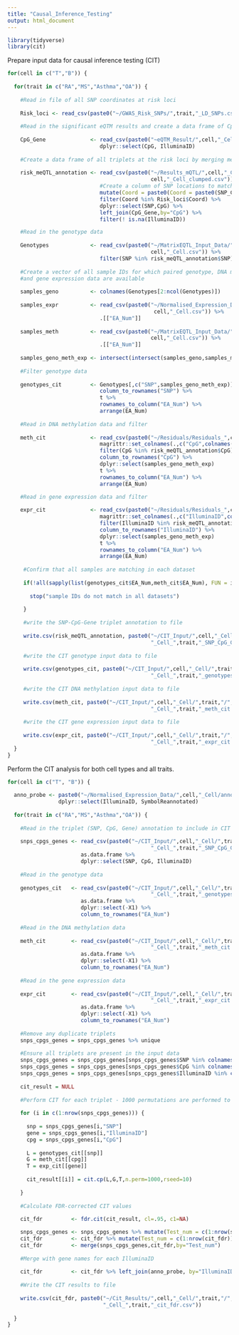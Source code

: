 ```yaml
---
title: "Causal_Inference_Testing"
output: html_document
---
```


```r

library(tidyverse)
library(cit)

```

Prepare input data for causal inference testing (CIT)

```r

for(cell in c("T","B")) {
  
  for(trait in c("RA","MS","Asthma","OA")) {
    
    #Read in file of all SNP coordinates at risk loci
    
    Risk_loci <- read_csv(paste0("~/GWAS_Risk_SNPs/",trait,"_LD_SNPs.csv"))
    
    #Read in the significant eQTM results and create a data frame of CpG-Gene pairs
    
    CpG_Gene              <- read_csv(paste0("~eQTM_Result/",cell,"_Cell/eQTM_sig_",trait,"_",cell,"_Cell.csv")) %>% 
                             dplyr::select(CpG, IlluminaID)
    
    #Create a data frame of all triplets at the risk loci by merging meQTL and eQTM results
    
    risk_meQTL_annotation <- read_csv(paste0("~/Results_mQTL/",cell,"_Cell/Cis_results_",
                                             cell,"_Cell_clumped.csv")) %>%
                             #Create a column of SNP locations to match with risk variants
                             mutate(Coord = paste0(Coord = paste0(SNP_Chr,":",SNP_Pos))) %>% 
                             filter(Coord %in% Risk_loci$Coord) %>% 
                             dplyr::select(SNP,CpG) %>% 
                             left_join(CpG_Gene,by="CpG") %>%
                             filter(! is.na(IlluminaID))

    #Read in the genotype data
    
    Genotypes             <- read_csv(paste0("~/MatrixEQTL_Input_Data/",cell,"_Cell/Genotypes_",
                                             cell,"_Cell.csv")) %>% 
                             filter(SNP %in% risk_meQTL_annotation$SNP)
    
    #Create a vector of all sample IDs for which paired genotype, DNA methylation
    #and gene expression data are available
    
    samples_geno          <- colnames(Genotypes[2:ncol(Genotypes)])
    
    samples_expr          <- read_csv(paste0("~/Normalised_Expression_Data/",cell,"_Cell/Pheno_Expr_",
                                              cell,"_Cell.csv")) %>% 
                             .[["EA_Num"]]
    
    samples_meth          <- read_csv(paste0("~/MatrixEQTL_Input_Data/",cell,"_Cell/","Pheno_",
                                             cell,"_Cell.csv")) %>% 
                             .[["EA_Num"]]
    
    samples_geno_meth_exp <- intersect(intersect(samples_geno,samples_meth), samples_expr)
    
    #Filter genotype data 
    
    genotypes_cit         <- Genotypes[,c("SNP",samples_geno_meth_exp)] %>% 
                             column_to_rownames("SNP") %>% 
                             t %>% 
                             rownames_to_column("EA_Num") %>% 
                             arrange(EA_Num)
    
    #Read in DNA methylation data and filter
    
    meth_cit              <- read_csv(paste0("~/Residuals/Residuals_",cell,"_Mvals.csv")) %>% 
                             magrittr::set_colnames(.,c("CpG",colnames(.)[2:ncol(.)])) %>% 
                             filter(CpG %in% risk_meQTL_annotation$CpG) %>% 
                             column_to_rownames("CpG") %>% 
                             dplyr::select(samples_geno_meth_exp)
                             t %>% 
                             rownames_to_column("EA_Num") %>% 
                             arrange(EA_Num)
                             
    #Read in gene expression data and filter

    expr_cit              <- read_csv(paste0("~/Residuals/Residuals_",cell,"_Expr.csv")) %>% 
                             magrittr::set_colnames(.,c("IlluminaID",colnames(.)[2:ncol(.)])) %>% 
                             filter(IlluminaID %in% risk_meQTL_annotation$Gene) %>% 
                             column_to_rownames("IlluminaID") %>% 
                             dplyr::select(samples_geno_meth_exp)
                             t %>% 
                             rownames_to_column("EA_Num") %>% 
                             arrange(EA_Num)
      
     #Confirm that all samples are matching in each dataset
                                                                            
     if(!all(sapply(list(genotypes_cit$EA_Num,meth_cit$EA_Num), FUN = identical, expr_cit$EA_Num))) {
       
       stop("sample IDs do not match in all datasets")
       
     }
     
     #write the SNP-CpG-Gene triplet annotation to file                             
    
     write.csv(risk_meQTL_annotation, paste0("~/CIT_Input/",cell,"_Cell/",trait,"/",cell,
                                             "_Cell_",trait,"_SNP_CpG_Gene_CIT.csv"))
     
     #write the CIT genotype input data to file
     
     write.csv(genotypes_cit, paste0("~/CIT_Input/",cell,"_Cell/",trait,"/",cell,
                                             "_Cell_",trait,"_genotypes_cit.csv"))
     
     #write the CIT DNA methylation input data to file
     
     write.csv(meth_cit, paste0("~/CIT_Input/",cell,"_Cell/",trait,"/",cell,
                                             "_Cell_",trait,"_meth_cit.csv"))
     
     #write the CIT gene expression input data to file
     
     write.csv(expr_cit, paste0("~/CIT_Input/",cell,"_Cell/",trait,"/",cell,
                                             "_Cell_",trait,"_expr_cit.csv"))
  }
}

```

Perform the CIT analysis for both cell types and all traits. 

```r

for(cell in c("T", "B")) {
  
  anno_probe <- paste0("~/Normalised_Expression_Data/",cell,"_Cell/anno_probe_",cell,".csv") %>% 
                dplyr::select(IlluminaID, SymbolReannotated)
  
  for(trait in c("RA","MS","Asthma","OA")) {
    
    #Read in the triplet (SNP, CpG, Gene) annotation to include in CIT
    
    snps_cpgs_genes <- read_csv(paste0("~/CIT_Input/",cell,"_Cell/",trait,"/",cell,
                                             "_Cell_",trait,"_SNP_CpG_Gene_CIT.csv")) %>% 
                       as.data.frame %>% 
                       dplyr::select(SNP, CpG, IlluminaID)
    
    #Read in the genotype data
    
    genotypes_cit   <- read_csv(paste0("~/CIT_Input/",cell,"_Cell/",trait,"/",cell,
                                             "_Cell_",trait,"_genotypes_cit.csv")) %>% 
                       as.data.frame %>% 
                       dplyr::select(-X1) %>% 
                       column_to_rownames("EA_Num")
    
    #Read in the DNA methylation data
    
    meth_cit        <- read_csv(paste0("~/CIT_Input/",cell,"_Cell/",trait,"/",cell,
                                             "_Cell_",trait,"_meth_cit.csv")) %>% 
                       as.data.frame %>% 
                       dplyr::select(-X1) %>% 
                       column_to_rownames("EA_Num")
    
    #Read in the gene expression data
    
    expr_cit        <- read_csv(paste0("~/CIT_Input/",cell,"_Cell/",trait,"/",cell,
                                             "_Cell_",trait,"_expr_cit.csv")) %>% 
                       as.data.frame %>% 
                       dplyr::select(-X1) %>% 
                       column_to_rownames("EA_Num")
    
    #Remove any duplicate triplets
    snps_cpgs_genes = snps_cpgs_genes %>% unique
    
    #Ensure all triplets are present in the input data
    snps_cpgs_genes = snps_cpgs_genes[snps_cpgs_genes$SNP %in% colnames(genotypes_cit),]
    snps_cpgs_genes = snps_cpgs_genes[snps_cpgs_genes$CpG %in% colnames(meth_cit),]
    snps_cpgs_genes = snps_cpgs_genes[snps_cpgs_genes$IlluminaID %in% colnames(expr_cit),]
    
    cit_result = NULL
    
    #Perform CIT for each triplet - 1000 permutations are performed to later calculate false discovery rate (FDR)
    
    for (i in c(1:nrow(snps_cpgs_genes))) {
      
      snp = snps_cpgs_genes[i,"SNP"]
      gene = snps_cpgs_genes[i,"IlluminaID"]
      cpg = snps_cpgs_genes[i,"CpG"]
      
      L = genotypes_cit[[snp]]
      G = meth_cit[[cpg]]
      T = exp_cit[[gene]]
      
      cit_result[[i]] = cit.cp(L,G,T,n.perm=1000,rseed=10)      
      
    }
    
    #Calculate FDR-corrected CIT values
    
    cit_fdr         <- fdr.cit(cit_result, cl=.95, c1=NA)

    snps_cpgs_genes <- snps_cpgs_genes %>% mutate(Test_num = c(1:nrow(snps_cpgs_genes)))
    cit_fdr         <- cit_fdr %>% mutate(Test_num = c(1:nrow(cit_fdr)))
    cit_fdr         <- merge(snps_cpgs_genes,cit_fdr,by="Test_num")
    
    #Merge with gene names for each IlluminaID
    
    cit_fdr         <- cit_fdr %>% left_join(anno_probe, by="IlluminaID")
    
    #Write the CIT results to file
    
    write.csv(cit_fdr, paste0("~/Cit_Results/",cell,"_Cell/",trait,"/",cell,
                              "_Cell_",trait,"_cit_fdr.csv"))
    
  }
}
```


